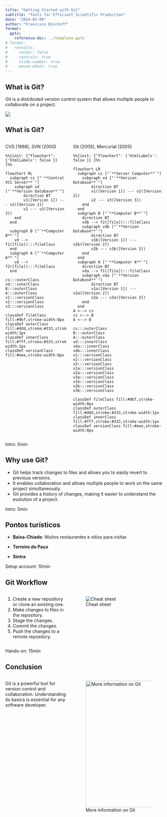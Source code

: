 ```yaml
---
title: "Getting Started with Git"
subtitle: "Tools for Efficient Scientific Production"
date: "2024-02-09"
author: "Francisco Bischoff"
format: 
  pptx: 
    reference-doc: ../template.pptx
# format:
#   revealjs: 
#     center: false
#     controls: true
#     slide-number: true
#     mouse-wheel: true
---
```


## What is Git?

Git is a distributed version control system that allows multiple people to collaborate on a project.

![](images/paste-3.png)

## What is Git?

::: columns
::: {.column width="40%"}
CVS (1986), SVN (2000)

```mermaid
%%{init: {"flowchart": {'htmlLabels': false }} }%%

flowchart RL
  subgraph cs ["`**Central VCS Server**`"]
    subgraph vd ["`**Version Database**`"]
        direction BT
        v1([Version 1]) --- v2([Version 2])
        v2 --- v3([Version 3])
    end
  end
  
  subgraph B ["`**Computer B**`"]
    vd --> f1([file]):::fileClass
  end
  subgraph A ["`**Computer A**`"]
    vd --> f2([file]):::fileClass
  end

cs:::outerClass
vd:::innerClass
B:::outerClass
A:::outerClass
v1:::versionClass
v2:::versionClass
v3:::versionClass

classDef fileClass fill:#9bf,stroke-width:0px
classDef outerClass fill:#ddd,stroke:#333,stroke-width:1px
classDef innerClass fill:#fff,stroke:#333,stroke-width:1px
classDef versionClass fill:#eee,stroke-width:0px
```
:::

::: {.column width="60%"}
Git (2005), Mercurial (2005)

```mermaid
%%{init: {"flowchart": {'htmlLabels': false }} }%%

flowchart LR
  subgraph cs ["`**Server Computer**`"]
    subgraph vd ["`**Version Database**`"]
        direction BT
        v1([Version 1]) --- v2([Version 2])
        v2 --- v3([Version 3])
    end
  end
  subgraph B ["`**Computer B**`"]
    direction BT
    vdb --> f2([file]):::fileClass
    subgraph vdb ["`**Version Database**`"]
        direction BT
        v1b([Version 1]) --- v2b([Version 2])
        v2b --- v3b([Version 3])
    end
  end
  subgraph A ["`**Computer A**`"]
    direction BT
    vda --> f1([file]):::fileClass
    subgraph vda ["`**Version Database**`"]
        direction BT
        v1a([Version 1]) --- v2a([Version 2])
        v2a --- v3a([Version 3])
    end
  end
A <--> cs
cs <--> B
A <--> B

cs:::outerClass
B:::outerClass
A:::outerClass
vd:::innerClass
vda:::innerClass
vdb:::innerClass
v1:::versionClass
v2:::versionClass
v3:::versionClass
v1a:::versionClass
v2a:::versionClass
v3a:::versionClass
v1b:::versionClass
v2b:::versionClass
v3b:::versionClass

classDef fileClass fill:#9bf,stroke-width:0px
classDef outerClass fill:#ddd,stroke:#333,stroke-width:1px
classDef innerClass fill:#fff,stroke:#333,stroke-width:1px
classDef versionClass fill:#eee,stroke-width:0px
```
:::
:::

::: notes
Intro: 5min
:::

## Why use Git?

-   Git helps track changes to files and allows you to easily revert to previous versions.
-   It enables collaboration and allows multiple people to work on the same project simultaneously.
-   Git provides a history of changes, making it easier to understand the evolution of a project.

::: notes
Intro: 5min
:::

## Pontos turísticos

-   **Baixa-Chiado**: Muitos restaurantes e sítios para visitar.

-   **Terreiro do Paço**

-   **Sintra**



::: notes
Setup account: 10min
:::

## Git Workflow

::: columns
::: {.column width="40%"}
1.  Create a new repository or clone an existing one.
2.  Make changes to files in the repository.
3.  Stage the changes.
4.  Commit the changes.
5.  Push the changes to a remote repository.
:::

::: {.column width="60%"}
![Cheat sheet](images/paste-2.png){fig-align="right"}
:::
:::

::: notes
Hands-on: 15min
:::

## Conclusion

::: columns
::: {.column width="40%"}
Git is a powerful tool for version control and collaboration. Understanding its basics is essential for any software developer.
:::

::: {.column width="60%"}
![More information on Git](images/paste-1.png){fig-align="center" width="400"}
:::
:::
